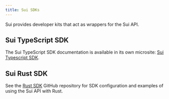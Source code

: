 ```yaml
---
title: Sui SDKs
---
```


Sui provides developer kits that act as wrappers for the Sui API. 

## Sui TypeScript SDK

The Sui TypeScript SDK documentation is available in its own microsite: [Sui Typescript SDK](https://sui-typescript-docs.vercel.app/typescript).

## Sui Rust SDK

See the [Rust SDK](https://github.com/MystenLabs/sui/tree/main/crates/sui-sdk) GitHub repository for SDK configuration and examples of using the Sui API with Rust. 
